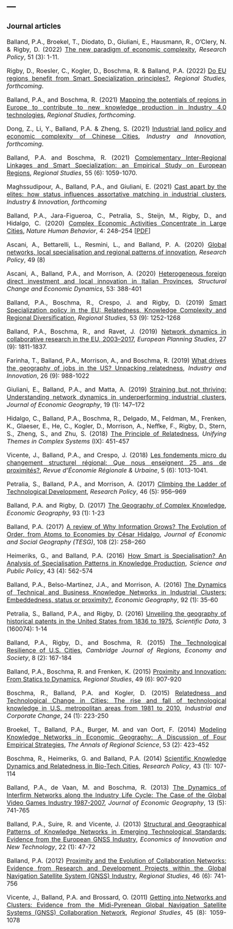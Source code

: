 ---
---  

<link rel="stylesheet" href="styles.css" type="text/css">

<style>
body {
text-align: justify; font-size:12pt}
</style>

### Journal articles    

Balland, P.A., Broekel, T., Diodato, D., Giuliani, E., Hausmann, R., O'Clery, N. & Rigby, D. (2022) [The new paradigm of economic complexity](https://www.sciencedirect.com/science/article/pii/S0048733321002420), *Research Policy*, 51 (3): 1-11.   

Rigby, D., Roesler, C., Kogler, D., Boschma, R. & Balland, P.A. (2022) [Do EU regions benefit from Smart Specialization principles?](https://doi.org/10.1080/00343404.2022.2032628), *Regional Studies, forthcoming*.   

Balland, P.A., and Boschma, R. (2021) [Mapping the potentials of regions in Europe to contribute to new knowledge production in Industry 4.0 technologies](https://www.tandfonline.com/doi/full/10.1080/00343404.2021.1900557), *Regional Studies, forthcoming*.   

Dong, Z., Li, Y., Balland, P.A. & Zheng, S. (2021) [Industrial land policy and economic complexity of Chinese Cities](https://www.tandfonline.com/doi/full/10.1080/13662716.2021.1990022), *Industry and Innovation, forthcoming*.   

Balland, P.A. and Boschma, R. (2021) [Complementary Inter-Regional Linkages and Smart Specialization: an Empirical Study on European Regions](https://www.tandfonline.com/doi/full/10.1080/00343404.2020.1861240), *Regional Studies*, 55 (6): 1059-1070.   

Maghssudipour, A., Balland, P.A., and Giuliani, E. (2021) [Cast apart by the elites: how status influences assortative matching in industrial clusters](https://www.tandfonline.com/doi/abs/10.1080/13662716.2020.1860738), *Industry & Innovation, forthcoming*  

Balland, P.A., Jara-Figueroa, C., Petralia, S., Steijn, M., Rigby, D., and Hidalgo, C. (2020) [Complex Economic Activities Concentrate in Large Cities](https://www.nature.com/articles/s41562-019-0803-3), *Nature Human Behavior*, 4: 248–254 [[PDF](https://paballand.github.io/writing/PDF/2020-NHB.pdf)]     

Ascani, A., Bettarelli, L., Resmini, L., and Balland, P. A. (2020) [Global networks, local specialisation and regional patterns of innovation](https://doi.org/10.1016/j.respol.2020.104031), *Research Policy*, 49 (8)    

Ascani, A., Balland, P.A., and Morrison, A. (2020) [Heterogeneous foreign direct investment and local innovation in Italian Provinces](https://doi.org/10.1016/j.strueco.2019.06.004), *Structural Change and Economic Dynamics*, 53: 388-401  

Balland, P.A., Boschma, R., Crespo, J. and Rigby, D. (2019) [Smart Specialization policy in the EU: Relatedness, Knowledge Complexity and Regional Diversification](https://doi.org/10.1080/00343404.2018.1437900), *Regional Studies*, 53 (9): 1252-1268 

Balland, P.A., Boschma, R., and Ravet, J. (2019) [Network dynamics in collaborative research in the EU, 2003–2017](https://doi.org/10.1080/09654313.2019.1641187), *European Planning Studies*, 27 (9): 1811-1837.  

Farinha, T., Balland, P.A., Morrison, A., and Boschma, R. (2019) [What drives the geography of jobs in the US? Unpacking relatedness](https://doi.org/10.1080/13662716.2019.1591940), *Industry and Innovation*, 26 (9): 988-1022  

Giuliani, E., Balland, P.A., and Matta, A. (2019) [Straining but not thriving: Understanding network dynamics in underperforming industrial clusters](https://doi.org/10.1093/jeg/lbx046), *Journal of Economic Geography*, 19 (1): 147–172 

Hidalgo, C., Balland, P.A., Boschma, R., Delgado, M., Feldman, M., Frenken, K., Glaeser, E., He, C., Kogler, D., Morrison, A.,  Neffke, F., Rigby, D., Stern, S., Zheng, S., and Zhu, S. (2018)  [The Principle of Relatedness](https://link.springer.com/chapter/10.1007/978-3-319-96661-8_46), *Unifying Themes in Complex Systems* (IX): 451-457  

Vicente, J., Balland, P.A., and Crespo, J. (2018) [Les fondements micro du changement structurel régional: Que nous enseignent 25 ans de proximités?](https://www.cairn.info/revue-d-economie-regionale-et-urbaine-2018-5-page-1013.html), *Revue d'Économie Régionale & Urbaine*, 5 (6): 1013-1041. 

Petralia, S., Balland, P.A., and Morrison, A. (2017) [Climbing the Ladder of Technological Development](https://doi.org/10.1016/j.respol.2017.03.012), *Research Policy*, 46 (5): 956–969 

Balland, P.A. and Rigby, D. (2017) [The Geography of Complex Knowledge](https://doi.org/10.1080/00130095.2016.1205947), *Economic Geography*, 93 (1): 1-23 

Balland, P.A. (2017) [A review of Why Information Grows? The Evolution of Order, from Atoms to Economies by César Hidalgo](https://onlinelibrary.wiley.com/doi/full/10.1111/tesg.12240), *Journal of Economic and Social Geography (TESG)*, 108 (2): 258–260  

Heimeriks, G., and Balland, P.A. (2016) [How Smart is Specialisation? An Analysis of Specialisation Patterns in Knowledge Production](https://academic.oup.com/spp/article-abstract/43/4/562/2514638?redirectedFrom=fulltext), *Science and Public Policy*, 43 (4): 562-574 

Balland, P.A., Belso-Martinez, J.A., and Morrison, A. (2016) [The Dynamics of Technical and Business Knowledge Networks in Industrial Clusters: Embeddedness, status or proximity?](https://www.tandfonline.com/doi/full/10.1080/00130095.2015.1094370), *Economic Geography*, 92 (1): 35-60 

Petralia, S., Balland, P.A., and Rigby, D. (2016) [Unveiling the geography of historical patents in the United States from 1836 to 1975](https://www.nature.com/articles/sdata201674), *Scientific Data*, 3 (160074): 1-14 

Balland, P.A., Rigby, D., and Boschma, R. (2015) [The Technological Resilience of U.S. Cities](https://academic.oup.com/cjres/article-abstract/8/2/167/333541), *Cambridge Journal of Regions, Economy and Society*, 8 (2): 167-184  

Balland, P.A., Boschma, R. and Frenken, K. (2015) [Proximity and Innovation: From Statics to Dynamics](https://www.tandfonline.com/doi/full/10.1080/00343404.2014.883598), *Regional Studies*, 49 (6): 907-920 

Boschma, R., Balland, P.A. and Kogler, D. (2015) [Relatedness and Technological Change in Cities: The rise and fall of technological knowledge in U.S. metropolitan areas from 1981 to 2010](https://academic.oup.com/icc/article-abstract/24/1/223/831624?redirectedFrom=fulltext), *Industrial and Corporate Change*, 24 (1): 223-250 

Broekel, T., Balland, P.A., Burger, M. and van Oort, F. (2014) [Modeling Knowledge Networks in Economic Geography: A Discussion of Four Empirical Strategies](https://link.springer.com/article/10.1007/s00168-014-0616-2), *The Annals of Regional Science*, 53 (2): 423-452  

Boschma, R., Heimeriks, G. and Balland, P.A. (2014) [Scientific Knowledge Dynamics and Relatedness in Bio-Tech Cities](https://www.sciencedirect.com/science/article/abs/pii/S004873331300125X), *Research Policy*, 43 (1): 107-114 

Balland, P.A., de Vaan, M. and Boschma, R. (2013) [The Dynamics of Interfirm Networks along the Industry Life Cycle: The Case of the Global Video Games Industry 1987-2007](https://www.jstor.org/stable/26158687?seq=1), *Journal of Economic Geography*, 13 (5): 741-765  

Balland, P.A., Suire, R. and Vicente, J. (2013) [Structural and Geographical Patterns of Knowledge Networks in Emerging Technological Standards: Evidence from the European GNSS Industry](https://www.tandfonline.com/doi/full/10.1080/10438599.2012.699773?scroll=top&needAccess=true), *Economics of Innovation and New Technology*, 22 (1): 47-72 

Balland, P.A. (2012) [Proximity and the Evolution of Collaboration Networks: Evidence from Research and Development Projects within the Global Navigation Satellite System (GNSS) Industry](https://www.tandfonline.com/doi/abs/10.1080/00343404.2010.529121), *Regional Studies*, 46 (6): 741-756 

Vicente, J., Balland, P.A. and Brossard, O. (2011) [Getting into Networks and Clusters: Evidence from the Midi-Pyrenean Global Navigation Satellite Systems (GNSS) Collaboration Network](https://www.tandfonline.com/doi/abs/10.1080/00343401003713340), *Regional Studies*, 45 (8): 1059-1078 